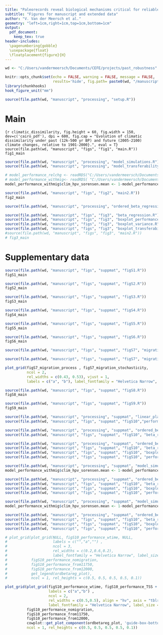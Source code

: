 ```yaml
---
title: "Paleorecords reveal biological mechanisms critical for reliable species range shift projections amid rapid climate change"
subtitle: "Figures for manuscript and extended data"
author: "V. Van der Meersch et al."
geometry: "left=1cm,right=1cm,top=1cm,bottom=1cm"
output: 
  pdf_document:
    keep_tex: true
header-includes:
  \pagenumbering{gobble}
  \usepackage{float}
  \floatplacement{figure}{H}
---
```


```r
wd <- "C:/Users/vandermeersch/Documents/CEFE/projects/past_robustness"

knitr::opts_chunk$set(echo = FALSE, warning = FALSE, message = FALSE, 
                      results='hide', fig.path= paste0(wd, "/manuscript/figs/files/"), fig.pos = 'H')
library(chunkhooks)
hook_figure_unit("mm")

source(file.path(wd, "manuscript", "processing", "setup.R"))
```

# Main

```{r climatic_dissimilarity, fig.height = 60, fig.width = 150, dev=c('cairo_pdf'), dpi = 600, fig.cap = "Evolution of climatic dissimilarity under past (12k-500 yr BP) and future (2005-2100) climate changes, relative to 1901-2000}.", eval = T}
source(file.path(wd, "manuscript", "figs", "fig1", "main.R"))
fig1_main
```

\newpage

```r
source(file.path(wd, "manuscript", "processing", "model_simulations.R"))
source(file.path(wd, "manuscript", "processing", "model_transferability.R"))

# model_performance_relchg <- readRDS("C:/Users/vandermeersch/Documents/CEFE/projects/past_robustness/manuscript/processing/output/model_performance_relchg.rds")
# model_performance_withmig<- readRDS( "C:/Users/vandermeersch/Documents/CEFE/projects/past_robustness/manuscript/processing/output/model_performance_withmig.rds")
model_performance_withmig$clim_hpv_sorensen.mean <- 1-model_performance_withmig$clim_hpv_sorensen.mean # dissimilarity
```

```r

source(file.path(wd, "manuscript", "figs", "fig2", "main2.R")) 
fig2_main

```

\newpage

```r

source(file.path(wd, "manuscript", "processing", "ordered_beta_regression.R"))

source(file.path(wd, "manuscript", "figs", "fig3", "beta_regression.R"))
source(file.path(wd, "manuscript", "figs", "fig3", "boxplot_performance.R"))
source(file.path(wd, "manuscript", "figs", "fig3", "boxplot_variance.R"))
source(file.path(wd, "manuscript", "figs", "fig3", "boxplot_transferability.R"))
#source(file.path(wd, "manuscript", "figs", "fig3", "main2.R"))
# fig3_main

```

\newpage

# Supplementary data

\renewcommand{\thefigure}{S\arabic{figure}}
\setcounter{figure}{0}

```r

source(file.path(wd, "manuscript", "figs", "suppmat", "figS1.R"))
figS1_main

```

```r

source(file.path(wd, "manuscript", "figs", "suppmat", "figS2.R"))
figS2_main

```

```r

source(file.path(wd, "manuscript", "figs", "suppmat", "figS3.R"))
figS3_main

```


```r

source(file.path(wd, "manuscript", "figs", "suppmat", "figS4.R")) 
figS4_main

```

```r

source(file.path(wd, "manuscript", "figs", "suppmat", "figS5.R")) 
figS5_main

```

```r

source(file.path(wd, "manuscript", "figs", "suppmat", "figS6.R")) 
figS6_main

```

```r

source(file.path(wd, "manuscript", "figs", "suppmat", "figS7", "migration_process.R"))

source(file.path(wd, "manuscript", "figs", "suppmat", "figS7", "migration_stochasticity.R"))

plot_grid(figS7_migration_process , figS7_migration_stochasticity, 
          ncol = 2, 
          rel_widths = c(0.43, 0.53), vjust = 1,
          labels = c("a", "b"), label_fontfamily = "Helvetica Narrow", label_size = 11)

```

```r

source(file.path(wd, "manuscript", "figs", "suppmat", "figS8.R")) 
figS8_main
```

```r
source(file.path(wd, "manuscript", "figs", "suppmat", "figS9.R")) 
figS9_main
```

```r

source(file.path(wd, "manuscript", "processing", "suppmat", "linear_plateau_regression.R"))
source(file.path(wd, "manuscript", "figs", "suppmat", "figS10","performance_wtime.R")) 

```

```r

source(file.path(wd, "manuscript", "processing", "suppmat", "ordered_beta_regression_withTSS.R"))
source(file.path(wd, "manuscript", "figs", "suppmat", "figS10", "beta_regression_withTSS.R"))

```

```r

source(file.path(wd, "manuscript", "processing", "suppmat", "ordered_beta_regression_womigration.R"))
source(file.path(wd, "manuscript", "figs", "suppmat", "figS10", "beta_regression_nomigration.R"))
source(file.path(wd, "manuscript", "figs", "suppmat", "figS10", "boxplot_performance_nomigration.R"))
source(file.path(wd, "manuscript", "figs", "suppmat", "figS10", "performance_nomigration.R"))

```

```r

source(file.path(wd, "manuscript", "processing", "suppmat", "model_simulations_from11750.R"))
model_performance_withmig$clim_hpv_sorensen.mean <- 1-model_performance_withmig$clim_hpv_sorensen.mean # dissimilarity

source(file.path(wd, "manuscript", "processing", "suppmat", "ordered_beta_regression_from11750.R"))
source(file.path(wd, "manuscript", "figs", "suppmat", "figS10", "beta_regression_from11750.R"))
source(file.path(wd, "manuscript", "figs", "suppmat", "figS10", "boxplot_performance_from11750.R"))
source(file.path(wd, "manuscript", "figs", "suppmat", "figS10", "performance_from11750.R"))

```

```r

source(file.path(wd, "manuscript", "processing", "suppmat", "model_simulations_from12000.R"))
model_performance_withmig$clim_hpv_sorensen.mean <- 1-model_performance_withmig$clim_hpv_sorensen.mean # dissimilarity

source(file.path(wd, "manuscript", "processing", "suppmat", "ordered_beta_regression_from12000.R"))
source(file.path(wd, "manuscript", "figs", "suppmat", "figS10", "beta_regression_from12000.R"))
source(file.path(wd, "manuscript", "figs", "suppmat", "figS10", "boxplot_performance_from12000.R"))
source(file.path(wd, "manuscript", "figs", "suppmat", "figS10", "performance_from12000.R"))

```

```r

# plot_grid(plot_grid(NULL, figS10_performance_wtime, NULL,
#                     labels = c("","a","") , 
#                     ncol = 3,
#                     rel_widths = c(0.2,0.6,0.2),
#                     label_fontfamily = "Helvetica Narrow", label_size = 11), 
#           figS10_performance_nomigration, 
#           figS10_performance_from11750, 
#           figS10_performance_from12000, 
#           get_legend(ordbetareg_plot),
#           ncol = 1, rel_heights = c(0.5, 0.5, 0.5, 0.5, 0.1))

plot_grid(plot_grid(figS10_performance_wtime, figS10_performance_TSS + theme(legend.position = "none"),
                    labels = c("a","b") ,
                    ncol = 2,
                    rel_widths = c(0.5,0.5), align = "hv", axis = "tblr",
                    label_fontfamily = "Helvetica Narrow", label_size = 11),
          figS10_performance_nomigration,
          figS10_performance_from11750,
          figS10_performance_from12000,
          cowplot::get_plot_component(ordbetareg_plot, 'guide-box-bottom', return_all = TRUE),
          ncol = 1, rel_heights = c(0.5, 0.5, 0.5, 0.5, 0.1))


```





















